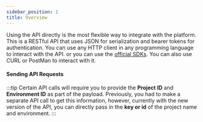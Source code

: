 ```yaml
---
sidebar_position: 1
title: Overview
---
```


Using the API directly is the most flexible way to integrate with the platform.
This is a RESTful API that uses JSON for serialization and bearer tokens for authentication.
You can use any HTTP client in any programming language to interact with the API. or you can use the [official SDKs](/category/supported-sdks).
You can also use CURL or PostMan to interact with it.

#### Sending API Requests

:::tip
Certain API calls will require you to provide the **Project ID** and **Environment ID** as part of the payload.
Previously, you had to make a separate API call to get this information, however, currently with the new version
of the API, you can directly pass in the **key or id** of the project name and environment.
:::
